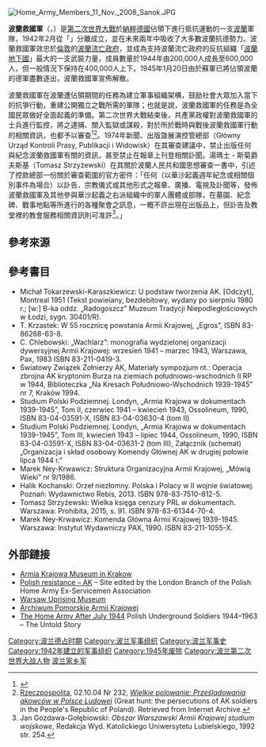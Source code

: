 [[Image:Home_Army_Members_11_Nov._2008_Sanok.JPG|thumb]]
{{Polish Underground State sidebar}}

'''波蘭救國軍'''（{{lang-pl|'''Armia Krajowa'''}}，{{IPA-pl|ˈarmʲa kraˈjɔva}}）是[[第二次世界大戰|第二次世界大戰]]於[[納粹德國|納粹德國]]佔領下進行抵抗運動的一支[[波蘭|波蘭]]軍隊，1942年2月從{{link-en|第二次世界大戰期間的波蘭抵抗運動|Polish resistance movement in World War II|反抗組織}}「{{link-en|武裝鬥爭聯盟|Union of Armed Struggle}}」分離成立，並在未來兩年中吸收了大多數波蘭抗德勢力。波蘭救國軍效忠於[[倫敦|倫敦]]的[[波蘭流亡政府|波蘭流亡政府]]，並成為支持波蘭流亡政府的反抗組織「[[波蘭地下國|波蘭地下國]]」最大的一支武裝力量，成員數量於1944年由200,000人成長至600,000人，但一般情況下保持在400,000人上下。1945年1月20日由於蘇軍已將佔領波蘭的德軍盡數逐出，波蘭救國軍宣佈解散。

波蘭救國軍在波蘭遭佔領期間的任務為建立軍事組織架構，鼓励社會大眾加入當下的抗爭行動，重建公開獨立之戰所需的軍隊；也就是說，波蘭救國軍的任務是為全國民眾做好全面起義的準備。第二次世界大戰結束後，共產黨政權對波蘭救國軍的士兵進行監控，將之逮捕、關入監獄或謀殺，對於所於戰時與戰後波蘭救國軍行動的相關資訊，也都予以審查<ref>{{Cite journal|first=Jeffrey|last=Blutinger|jstor=10.5703/shofar.29.1.73|title=An Inconvenient Past: Post-Communist Holocaust Memorialization|journal=Shofar|volume=29|issue=1|pages=73–94|date=Fall 2010}}</ref><ref name="Rzecz">[[Rzeczpospolita_(newspaper)|Rzeczpospolita]], 02.10.04 Nr 232, ''[https://web.archive.org/web/20111106180531/http://www.rzeczpospolita.pl/specjal_041002/specjal_a_6.html Wielkie polowanie: Prześladowania akowców w Polsce Ludowej]'' (Great hunt: the persecutions of AK soldiers in the People's Republic of Poland). Retrieved from Internet Archive.</ref>。1974年新聞、出版曁展演控管總部（Główny Urząd Kontroli Prasy, Publikacji i Widowisk）在其審查建議中，禁止出版任何與紀念波蘭救國軍有關的資訊，甚至禁止在報章上刊登相關訃聞。湯瑪士・斯菊爵夫斯基（Tomasz Strzyżewski）在其關於波蘭人民共和國思想審查一書中，引述了控款總部一份關於審查範圍的官方密件：「任何（以華沙起義週年紀念或相關個別事件為場合）以訃告、宗教儀式或其他形式之報章、廣播、電視及訃聞等，發佈波蘭救國軍及其他參與華沙起義之右派組織中的軍人團體或部隊，在墓園、紀念碑、戰事地點等所進行的各種聚會之訊息，一概不許出現在出版品上，但訃告及教堂裡的教會服務相關資訊則可准許<ref>Jan Gozdawa-Gołębiowski: ''Obszar Warszawski Armii Krajowej studium wojskowe'', Redakcja Wyd. Katolickiego Uniwersytetu Lubielskiego, 1992 str. 254.</ref>。」

== 參考來源 ==
<references />

== 參考書目 ==
* Michał Tokarzewski-Karaszkiewicz: U podstaw tworzenia AK. [Odczyt], Montreal 1951 (Tekst powielany, bezdebitowy, wydany po sierpniu 1980 r.; [w:] B-ka oddz. „Radogoszcz” Muzeum Tradycji Niepodległościowych w Łodzi, sygn. 30401/R).
* T. Krzastek: W 55 rocznicę powstania Armii Krajowej, „Egros”, ​ISBN 83-86268-63-8​.
* C. Chlebowski: „Wachlarz”: monografia wydzielonej organizacji dywersyjnej Armii Krajowej: wrzesień 1941 – marzec 1943, Warszawa, Pax, 1983 ​ISBN 83-211-0419-3​.
* Światowy Związek Żołnierzy AK, Materiały sympozjum nt.: Operacja zbrojna AK kryptonim Burza na ziemiach południowo-wschodnich II RP w 1944, Biblioteczka „Na Kresach Południowo-Wschodnich 1939-1945” nr 7, Kraków 1994.
* Studium Polski Podziemnej. Londyn, „Armia Krajowa w dokumentach 1939-1945”, Tom II, czerwiec 1941 – kwiecień 1943, Ossolineum, 1990, ​ISBN 83-04-03591-X​, ​ISBN 83-04-03630-4​ (tom II)
* Studium Polski Podziemnej. Londyn, „Armia Krajowa w dokumentach 1939-1945”, Tom III, kwiecień 1943 – lipiec 1944, Ossolineum, 1990, ​ISBN 83-04-03591-X​, ​ISBN 83-04-03631-2​ (tom III), Załącznik (schemat) „Organizacja i skład osobowy Komendy Głównej AK w drugiej połowie lipca 1944 r.”
* Marek Ney-Krwawicz: Struktura Organizacyjna Armii Krajowej, „Mówią Wieki” nr 9/1986.
* Halik Kochanski: Orzeł niezłomny. Polska i Polacy w II wojnie światowej. Poznań: Wydawnictwo Rebis, 2013. ISBN 978-83-7510-812-5.
* Tomasz Strzyżewski: Wielka księga cenzury PRL w dokumentach. Warszawa: Prohibita, 2015, s. 91. ISBN 978-83-61344-70-4.
* Marek Ney-Krwawicz: Komenda Główna Armii Krajowej 1939-1945. Warszawa: Instytut Wydawniczy PAX, 1990. ISBN 83-211-1055-X.

== 外部鏈接 ==
{{commons category|Armia Krajowa}}
* [https://web.archive.org/web/20080703045111/http://www.muzeum-ak.krakow.pl/english/index.php Armia Krajowa Museum in Krakow]
* [http://www.polishresistance-ak.org/ Polish resistance – AK] {{Wayback|url=http://www.polishresistance-ak.org/ |date=20210322194724 }} – Site edited by the London Branch of the Polish Home Army Ex-Servicemen Association
* [http://www.1944.pl/index.php?lang=en&lang_time=1 Warsaw Uprising Museum] {{Wayback|url=http://www.1944.pl/index.php?lang=en&lang_time=1 |date=20210401024055 }}
* [https://web.archive.org/web/20040831070844/http://www.ak.of.pl/ Archiwum Pomorskie Armii Krajowej]
* [http://www.doomedsoldiers.com/ The Home Army After July 1944] {{Wayback|url=http://www.doomedsoldiers.com/ |date=20210416110927 }} Polish Underground Soldiers 1944–1963 – The Untold Story

{{Authority control}}
[[Category:波兰德占时期|Category:波兰德占时期]]
[[Category:波兰军事组织|Category:波兰军事组织]]
[[Category:波兰军事史|Category:波兰军事史]]
[[Category:1942年建立的军事组织|Category:1942年建立的军事组织]]
[[Category:1945年废除|Category:1945年废除]]
[[Category:波兰第二次世界大战人物|Category:波兰第二次世界大战人物]]
[[Category:波兰家乡军|]]